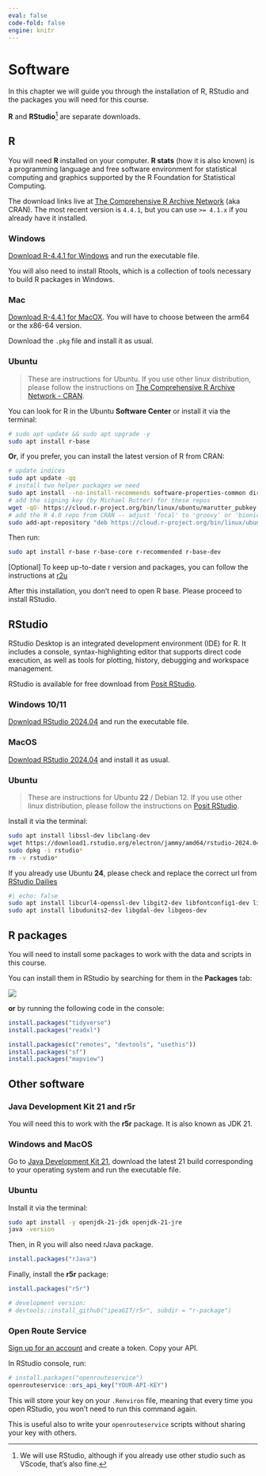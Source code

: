 ```yaml
---
eval: false
code-fold: false
engine: knitr
---
```


# Software

In this chapter we will guide you through the installation of R, RStudio and the packages you will need for this course.

**R** and **RStudio**[^software-1] are separate downloads.

[^software-1]: We will use RStudio, although if you already use other studio such as VScode, that's also fine.

## R

You will need **R** installed on your computer. **R stats** (how it is also known) is a programming language and free software environment for statistical computing and graphics supported by the R Foundation for Statistical Computing.

The download links live at [The Comprehensive R Archive Network](https://cran.r-project.org/) (aka CRAN). The most recent version is `4.4.1`, but you can use `>= 4.1.x` if you already have it installed.

::: {.panel-tabset .nav-pills}
### Windows

[Download R-4.4.1 for Windows](https://cran.r-project.org/bin/windows/base/R-4.4.1-win.exe) and run the executable file.

You will also need to install Rtools, which is a collection of tools necessary to build R packages in Windows.

### Mac

[Download R-4.4.1 for MacOX](https://cran.r-project.org/). You will have to choose between the arm64 or the x86-64 version.

Download the `.pkg` file and install it as usual.

### Ubuntu

> These are instructions for Ubuntu. If you use other linux distribution, please follow the instructions on [The Comprehensive R Archive Network - CRAN](https://cran.r-project.org/bin/linux/).

You can look for R in the Ubuntu **Software Center** or install it via the terminal:

```bash
# sudo apt update && sudo apt upgrade -y
sudo apt install r-base
```

**Or**, if you prefer, you can install the latest version of R from CRAN:

```bash
# update indices
sudo apt update -qq
# install two helper packages we need
sudo apt install --no-install-recommends software-properties-common dirmngr
# add the signing key (by Michael Rutter) for these repos
wget -qO- https://cloud.r-project.org/bin/linux/ubuntu/marutter_pubkey.asc | sudo tee -a /etc/apt/trusted.gpg.d/cran_ubuntu_key.asc
# add the R 4.0 repo from CRAN -- adjust 'focal' to 'groovy' or 'bionic' as needed
sudo add-apt-repository "deb https://cloud.r-project.org/bin/linux/ubuntu $(lsb_release -cs)-cran40/"
```

Then run:

```bash
sudo apt install r-base r-base-core r-recommended r-base-dev
```

\[Optional\] To keep up-to-date r version and packages, you can follow the instructions at [r2u](https://eddelbuettel.github.io/r2u/)
:::

After this installation, you don't need to open R base. Please proceed to install RStudio.

## RStudio

RStudio Desktop is an integrated development environment (IDE) for R. It includes a console, syntax-highlighting editor that supports direct code execution, as well as tools for plotting, history, debugging and workspace management.

RStudio is available for free download from [Posit RStudio](https://posit.co/download/rstudio-desktop/).

::: {.panel-tabset .nav-pills}
### Windows 10/11

[Download RStudio 2024.04](https://download1.rstudio.org/electron/windows/RStudio-2024.04.2-764.exe) and run the executable file.

### MacOS

[Download RStudio 2024.04](https://download1.rstudio.org/electron/macos/RStudio-2024.04.2-764.dmg) and install it as usual.

### Ubuntu

> These are instructions for Ubuntu **22** / Debian 12. If you use other linux distribution, please follow the instructions on [Posit RStudio](https://posit.co/download/rstudio-desktop/).

Install it via the terminal:

```bash
sudo apt install libssl-dev libclang-dev
wget https://download1.rstudio.org/electron/jammy/amd64/rstudio-2024.04.2-764-amd64.deb
sudo dpkg -i rstudio*
rm -v rstudio*
```

If you already use Ubuntu **24**, please check and replace the correct url from [RStudio Dailies](https://dailies.rstudio.com/)

```bash
#| echo: false
sudo apt install libcurl4-openssl-dev libgit2-dev libfontconfig1-dev libxml2-dev libharfbuzz-dev libfribidi-dev libfreetype6-dev libpng-dev libtiff5-dev libjpeg-dev
sudo apt install libudunits2-dev libgdal-dev libgeos-dev
```
:::

## R packages

You will need to install some packages to work with the data and scripts in this course.

You can install them in RStudio by searching for them in the **Packages** tab:

![](images/clipboard-3443685728.png)

**or** by running the following code in the console:

```r
install.packages("tidyverse")
install.packages("readxl")

install.packages(c("remotes", "devtools", "usethis"))
install.packages("sf")
install.packages("mapview")
```

## Other software

### Java Development Kit 21 and r5r

You will need this to work with the **r5r** package.
It is also known as JDK 21.

::: {.panel-tabset .nav-pills}
### Windows and MacOS

Go to [Java Development Kit 21](https://jdk.java.net/archive/), download the latest 21 build corresponding to your operating system and run the executable file.

### Ubuntu

Install it via the terminal:

```bash
sudo apt install -y openjdk-21-jdk openjdk-21-jre
java -version
```

:::

Then, in R you will also need rJava package.

```r
install.packages("rJava")
```

Finally, install the **r5r** package:

```r
install.packages("r5r")

# development version:
# devtools::install_github("ipeaGIT/r5r", subdir = "r-package")
```

### Open Route Service

[Sign up for an account](https://openrouteservice.org/dev/#/signup) and create a token. Copy your API.

In RStudio console, run:

```r
# install.packages("openrouteservice")
openrouteservice::ors_api_key("YOUR-API-KEY")
```

This will store your key on your `.Renviron` file, meaning that every time you open RStudio, you won't need to run this command again.

This is useful also to write your `openrouteservice` scripts without sharing your key with others.


